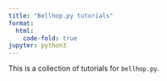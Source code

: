 ```yaml
---
title: "Bellhop.py tutorials"
format:
  html:
    code-fold: true
jupyter: python3
---
```


This is a collection of tutorials for `bellhop.py`.
